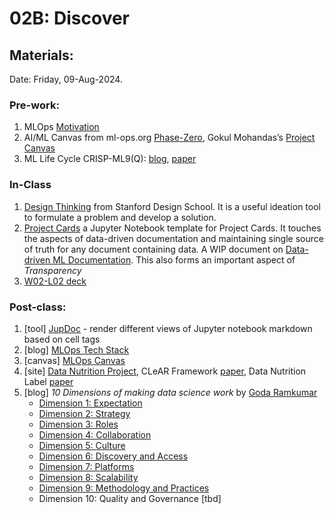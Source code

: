 # 02B: Discover {.unnumbered}

## Materials:
Date: Friday, 09-Aug-2024.

### Pre-work:

1. MLOps [Motivation](https://ml-ops.org/content/motivation)
2. AI/ML Canvas from ml-ops.org [Phase-Zero](https://ml-ops.org/content/phase-zero), Gokul Mohandas's [Project Canvas](https://madewithml.com/courses/mlops/product-design/#template)
3. ML Life Cycle CRISP-ML9(Q): [blog](https://ml-ops.org/content/crisp-ml), [paper](https://arxiv.org/abs/2003.05155)



### In-Class

1. [Design Thinking](https://web.stanford.edu/~mshanks/MichaelShanks/files/509554.pdf) from Stanford Design School. It is a useful ideation tool to formulate a problem and develop a solution.
2. [Project Cards](./../resources/project-card.ipynb) a Jupyter Notebook template for Project Cards. It touches the aspects of data-driven documentation and maintaining single source of truth for any document containing data. A WIP document on [Data-driven ML Documentation](./../documentation.qmd). This also forms an important aspect of _Transparency_
3. [W02-L02 deck](https://docs.google.com/presentation/d/1_ShGywdAF3_PDzF2GTWk-yf_cxo4HSoW9WQvc_nsoIM/edit?usp=sharing)


### Post-class:

1. \[tool\] [JupDoc](https://pypi.org/project/jupdoc/) - render different views of Jupyter notebook markdown based on cell tags
2. \[blog\] [MLOps Tech Stack](https://ml-ops.org/content/mlops-stack-canvas)
3. \[canvas\] [MLOps Canvas](https://miro.com/app/board/o9J_lfoc4Hg=/)
4. \[site\] [Data Nutrition Project](https://datanutrition.org/), CLeAR Framework [paper](https://shorensteincenter.org/clear-documentation-framework-ai-transparency-recommendations-practitioners-context-policymakers/), Data Nutrition Label [paper](https://arxiv.org/abs/1805.03677)
5. \[blog\] _10 Dimensions of making data science work_ by [Goda Ramkumar](https://www.linkedin.com/in/godaramkumar/)
    - [Dimension 1: Expectation](https://medium.datadriveninvestor.com/10-dimensions-of-making-data-science-work-2057183f0770)
    - [Dimension 2: Strategy](https://medium.datadriveninvestor.com/10-dimensions-of-making-data-science-work-3be4358a991d)
    - [Dimension 3: Roles ](https://medium.datadriveninvestor.com/10-dimensions-of-making-data-science-work-part-3-cd628818de8c)
    - [Dimension 4: Collaboration](https://medium.datadriveninvestor.com/10-dimensions-of-making-data-science-work-part-4-6ae8a7a3823)
    - [Dimension 5: Culture](https://medium.datadriveninvestor.com/10-dimensions-of-making-data-science-work-79778a970498)
    - [Dimension 6: Discovery and Access](https://medium.datadriveninvestor.com/10-dimensions-of-making-data-science-work-part-6-a34aa698bf6f)
    - [Dimension 7: Platforms](https://medium.datadriveninvestor.com/10-dimensions-of-making-data-science-work-part-7-7f1fc08a4477)
    - [Dimension 8: Scalability](https://medium.datadriveninvestor.com/10-dimensions-of-making-data-science-work-part-8-ff1d672b7571)
    - [Dimension 9: Methodology and Practices](https://medium.datadriveninvestor.com/10-dimensions-of-making-data-science-work-part-9-db3fa63bb97c)
    - Dimension 10: Quality and Governance [tbd]

